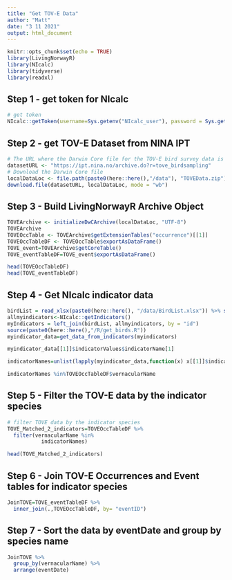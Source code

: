 ```yaml
---
title: "Get TOV-E Data"
author: "Matt"
date: "3 11 2021"
output: html_document
---
```


```r
knitr::opts_chunk$set(echo = TRUE)
library(LivingNorwayR)
library(NIcalc)
library(tidyverse)
library(readxl)
```

## Step 1 - get token for NIcalc

```r
# get token
NIcalc::getToken(username=Sys.getenv("NIcalc_user"), password = Sys.getenv("NIcalc_pass"))

```

## Step 2 - get TOV-E Dataset from NINA IPT 


```r

# The URL where the Darwin Core file for the TOV-E bird survey data is housed
datasetURL <- "https://ipt.nina.no/archive.do?r=tove_birdsampling"
# Download the Darwin Core file 
localDataLoc <- file.path(paste0(here::here(),"/data"), "TOVEData.zip")
download.file(datasetURL, localDataLoc, mode = "wb")
```


## Step 3 - Build LivingNorwayR Archive Object

```r
TOVEArchive <- initializeDwCArchive(localDataLoc, "UTF-8")
TOVEArchive
TOVEOccTable <- TOVEArchive$getExtensionTables("occurrence")[[1]]
TOVEOccTableDF <- TOVEOccTable$exportAsDataFrame()
TOVE_event=TOVEArchive$getCoreTable()
TOVE_eventTableDF=TOVE_event$exportAsDataFrame()

head(TOVEOccTableDF)
head(TOVE_eventTableDF)
```

## Step 4 - Get NIcalc indicator data

```r
birdList = read_xlsx(paste0(here::here(), "/data/BirdList.xlsx")) %>% select(Id) %>% rename(id = Id)
allmyindicators<-NIcalc::getIndicators()
myIndicators = left_join(birdList, allmyindicators, by = "id")
source(paste0(here::here(),"/R/get_birds.R"))
myindicator_data=get_data_from_indicators(myindicators)

myindicator_data[[1]]$indicatorValues$indicatorName[1]

indicatorNames=unlist(lapply(myindicator_data,function(x) x[[1]]$indicatorName[1]))

indicatorNames %in%TOVEOccTableDF$vernacularName

```

## Step 5 - Filter the TOV-E data by the indicator species

```r
# filter TOVE data by the indicator species
TOVE_Matched_2_indicators=TOVEOccTableDF %>% 
  filter(vernacularName %in%
           indicatorNames)

head(TOVE_Matched_2_indicators)

```

## Step 6 - Join TOV-E Occurrences and Event tables for indicator species

```r
JoinTOVE=TOVE_eventTableDF %>% 
  inner_join(.,TOVEOccTableDF, by= "eventID")

```

## Step 7 - Sort the data by eventDate and group by species name

```r
JoinTOVE %>% 
  group_by(vernacularName) %>% 
  arrange(eventDate)
```


